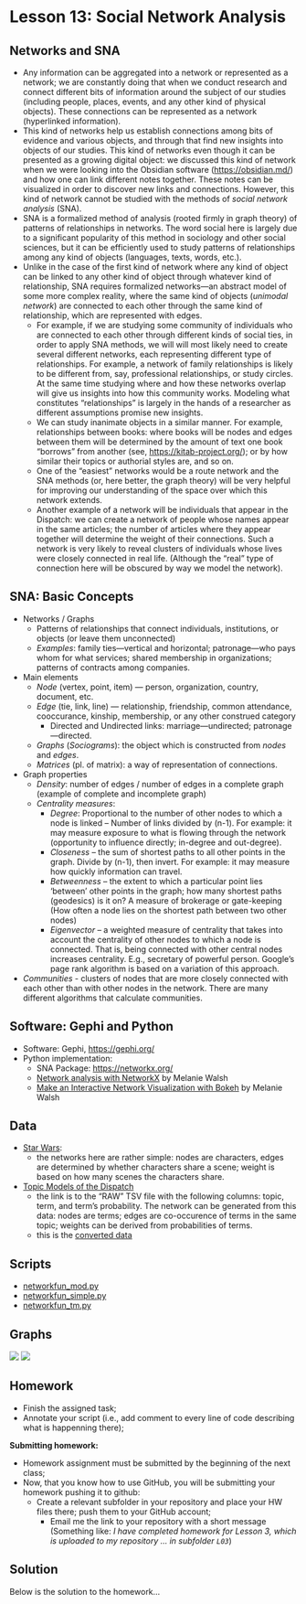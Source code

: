 # Lesson 13: Social Network Analysis

## Networks and SNA

- Any information can be aggregated into a network or represented as a network; we are constantly doing that when we conduct research and connect different bits of information around the subject of our studies (including people, places, events, and any other kind of physical objects). These connections can be represented as a network (hyperlinked information).
- This kind of networks help us establish connections among bits of evidence and various objects, and through that find new insights into objects of our studies. This kind of networks even though it can be presented as a growing digital object: we discussed this kind of network when we were looking into the Obsidian software (<https://obsidian.md/>) and how one can link different notes together. These notes can be visualized in order to discover new links and connections. However, this kind of network cannot be studied with the methods of *social network analysis* (SNA).
- SNA is a formalized method of analysis (rooted firmly in graph theory) of patterns of relationships in networks. The word social here is largely due to a significant popularity of this method in sociology and other social sciences, but it can be efficiently used to study patterns of relationships among any kind of objects (languages, texts, words, etc.).
- Unlike in the case of the first kind of network where any kind of object can be linked to any other kind of object through whatever kind of relationship, SNA requires formalized networks---an abstract model of some more complex reality, where the same kind of objects (*unimodal network*) are connected to each other through the same kind of relationship, which are represented with edges.
  - For example, if we are studying some community of individuals who are connected to each other through different kinds of social ties, in order to apply SNA methods, we will will most likely need to create several different networks, each representing different type of relationships. For example, a network of family relationships is likely to be different from, say, professional relationships, or study circles. At the same time studying where and how these networks overlap will give us insights into how this community works. Modeling what constitutes "relationships" is largely in the hands of a researcher as different assumptions promise new insights.
  - We can study inanimate objects in a similar manner. For example, relationships between books: where books will be nodes and edges between them will be determined by the amount of text one book "borrows" from another (see, <https://kitab-project.org/>); or by how similar their topics or authorial styles are, and so on.
  - One of the "easiest" networks would be a route network and the SNA methods (or, here better, the graph theory) will be very helpful for improving our understanding of the space over which this network extends.
  - Another example of a network will be individuals that appear in the Dispatch: we can create a network of people whose names appear in the same articles; the number of articles where they appear together will determine the weight of their connections. Such a network is very likely to reveal clusters of individuals whose lives were closely connected in real life. (Although the "real" type of connection here will be obscured by way we model the network).

## SNA: Basic Concepts

- Networks / Graphs
  - Patterns of relationships that connect individuals, institutions, or objects (or leave them unconnected)
  - *Examples*: family ties---vertical and horizontal; patronage---who pays whom for what services; shared membership in organizations; patterns of contracts among companies.

- Main elements
  - *Node* (vertex, point, item) --- person, organization, country, document, etc.
  - *Edge* (tie, link, line) --- relationship, friendship, common attendance, cooccurance, kinship, membership, or any other construed category
    - Directed and Undirected links: marriage—undirected; patronage—directed.
  - *Graphs* (*Sociograms*): the object which is constructed from *nodes* and *edges*.
  - *Matrices* (pl. of matrix): a way of representation of connections.

- Graph properties
  - *Density*: number of edges / number of edges in a complete graph (example of complete and incomplete graph)
  - *Centrality measures*:
    - *Degree*: Proportional to the number of other nodes to which a node is linked – Number of links divided by (n-1). For example: it may measure exposure to what is flowing through the network (opportunity to influence directly; in-degree and out-degree).
    - *Closeness* – the sum of shortest paths to all other points in the graph. Divide by (n-1), then invert. For example: it may measure how quickly information can travel.
    - *Betweenness* – the extent to which a particular point lies ‘between’ other points in the graph; how many shortest paths (geodesics) is it on? A measure of brokerage or gate-keeping (How often a node lies on the shortest path between two other nodes)
    - *Eigenvector* – a weighted measure of centrality that takes into account the centrality of other nodes to which a node is connected. That is, being connected with other central nodes increases centrality. E.g., secretary of powerful person. Google’s page rank algorithm is based on a variation of this approach.
- *Communities* - clusters of nodes that are more closely connected with each other than with other nodes in the network. There are many different algorithms that calculate communities.

## Software: Gephi and Python

- Software: Gephi, <https://gephi.org/>
- Python implementation:
  - SNA Package: [https://networkx.org/](https://networkx.org/)
  - [Network analysis with NetworkX](https://melaniewalsh.github.io/Intro-Cultural-Analytics/06-Network-Analysis/01-Network-Analysis.html) by Melanie Walsh
  - [Make an Interactive Network Visualization with Bokeh](https://melaniewalsh.github.io/Intro-Cultural-Analytics/06-Network-Analysis/02-Making-Network-Viz-with-Bokeh.html) by Melanie Walsh

## Data

- [Star Wars](./files/sna/sw_network_data_latest.zip):
  - the networks here are rather simple: nodes are characters, edges are determined by whether characters share a scene; weight is based on how many scenes the characters share.
- [Topic Models of the Dispatch](./files/tm_results/LDA_model__years_1860_1864_40topics_TIDY_for_SNA.tsv)
  - the link is to the "RAW" TSV file with the following columns: topic, term, and term's probability. The network can be generated from this data: nodes are terms; edges are co-occurence of terms in the same topic; weights can be derived from probabilities of terms. 
  - this is the [converted data](./files/tm_results/TM_network.tsv)
  
## Scripts

- [networkfun_mod.py](./files/sna/networkfun_mod.py)
- [networkfun_simple.py](./files/sna/networkfun_simple.py)
- [networkfun_tm.py](./files/sna/networkfun_tm.py)

## Graphs

![](./files/sna/tm.svg)
![](./files/sna/TopicNetwork.png)


## Homework{#HWL13}

- Finish the assigned task;
- Annotate your script (i.e., add comment to every line of code describing what is happenning there);

**Submitting homework:**

* Homework assignment must be submitted by the beginning of the next class;
* Now, that you know how to use GitHub, you will be submitting your homework pushing it to github:
  * Create a relevant subfolder in your repository and place your HW files there; push them to your GitHub account;
	* Email me the link to your repository with a short message (Something like: *I have completed homework for Lesson 3, which is uploaded to my repository ... in subfolder `L03`*)


## Solution{#SolutionL13}

Below is the solution to the homework...

```r


```
